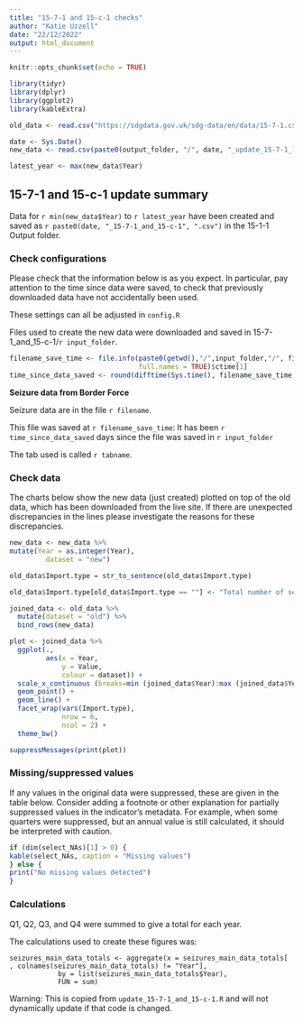 ```yaml
---
title: "15-7-1 and 15-c-1 checks"
author: "Katie Uzzell"
date: "22/12/2022"
output: html_document
---
```


```r
knitr::opts_chunk$set(echo = TRUE)
```

```r
library(tidyr)
library(dplyr)
library(ggplot2)
library(kableExtra)
```

```r

old_data <- read.csv("https://sdgdata.gov.uk/sdg-data/en/data/15-7-1.csv")

date <- Sys.Date()
new_data <- read.csv(paste0(output_folder, "/", date, "_update_15-7-1_15-c-1", ".csv"))

latest_year <- max(new_data$Year)

```

## 15-7-1 and 15-c-1 update summary

Data for `r min(new_data$Year)` to `r latest_year` have been created and 
saved as `r paste0(date, "_15-7-1_and_15-c-1", ".csv")` in the 15-1-1 Output folder.  
    
### Check configurations
Please check that the information below is as you expect. In particular, pay 
attention to the time since data were saved, to check that previously 
downloaded data have not accidentally been used.
    
These settings can all be adjusted in `config.R`
    
Files used to create the new data were downloaded and saved in 
15-7-1_and_15-c-1/`r input_folder`.  
  
```r
filename_save_time <- file.info(paste0(getwd(),"/",input_folder,"/", filename), 
                                full.names = TRUE)$ctime[1]
time_since_data_saved <- round(difftime(Sys.time(), filename_save_time, units = "days"), 2)

```

**Seizure data from Border Force**  

Seizure data are in the file `r filename`.   

This file was saved at `r filename_save_time`: It has been 
`r time_since_data_saved` days since the file was saved in 
`r input_folder`  

The tab used is called
`r tabname`. 


### Check data
The charts below show the new data (just created) plotted on top of the old data,
which has been downloaded from the live site. If there are unexpected 
discrepancies in the lines please investigate the reasons for these discrepancies.
    
```r
new_data <- new_data %>% 
mutate(Year = as.integer(Year),
         dataset = "new") 

old_data$Import.type = str_to_sentence(old_data$Import.type)

old_data$Import.type[old_data$Import.type == ""] <- "Total number of seizures"

joined_data <- old_data %>% 
  mutate(dataset = "old") %>% 
  bind_rows(new_data)

plot <- joined_data %>% 
  ggplot(.,
         aes(x = Year,
             y = Value,
             colour = dataset)) +
  scale_x_continuous (breaks=min (joined_data$Year):max (joined_data$Year)) +
  geom_point() +
  geom_line() +
  facet_wrap(vars(Import.type),
             nrow = 6,
             ncol = 2) +
  theme_bw()  

```


```r
suppressMessages(print(plot))
```

### Missing/suppressed values

If any values in the original data were suppressed, these are given in the table 
below. Consider adding a footnote or other explanation for partially suppressed 
values in the indicator's metadata. For example, when some quarters were suppressed, 
but an annual value is still calculated, it should be interpreted with caution.

```r
if (dim(select_NAs)[1] > 0) {
kable(select_NAs, caption = "Missing values")
} else {
print("No missing values detected")
}
```

### Calculations

Q1, Q2, Q3, and Q4 were summed to give a total for each year. 

The calculations used to create these figures was:

```
seizures_main_data_totals <- aggregate(x = seizures_main_data_totals[ , colnames(seizures_main_data_totals) != "Year"],
            by = list(seizures_main_data_totals$Year),
            FUN = sum) 
```
Warning: This is copied from `update_15-7-1_and_15-c-1.R` and will not dynamically update 
if that code is changed.

